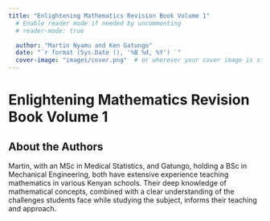 ```yaml
---
title: "Enlightening Mathematics Revision Book Volume 1"
  # Enable reader mode if needed by uncommenting
  # reader-mode: true

  author: "Martin Nyamu and Ken Gatungo"
  date: "`r format (Sys.Date (), '%B %d, %Y') `"
  cover-image: "images/cover.png"  # or wherever your cover image is stored
---
```


# Enlightening Mathematics Revision Book Volume 1


## About the Authors

Martin, with an MSc in Medical Statistics, and Gatungo, holding a BSc in Mechanical Engineering, both have extensive experience teaching mathematics in various Kenyan schools. Their deep knowledge of mathematical concepts, combined with a clear understanding of the challenges students face while studying the subject, informs their teaching and approach.